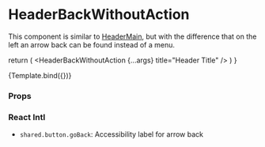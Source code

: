 
<Meta
  title="Components/Header/HeaderBackWithoutAction"
  component={HeaderBackWithoutAction}
/>

# HeaderBackWithoutAction

This component is similar to [HeaderMain](/docs/components-header-headermain--default-story), but with the difference that on the left an arrow back can be found instead of a menu.

  return (
    <MenuProvider>
      <HeaderBackWithoutAction {...args} title="Header Title" />
    </MenuProvider>
  )
}

<Canvas>
  <Story name="Default">{Template.bind({})}</Story>
</Canvas>

### Props

<ArgsTable story="Default" />

### React Intl

- `shared.button.goBack`: Accessibility label for arrow back
